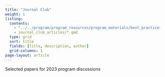 ---
title: "Journal Club"
weight: 1
listing:
  contents: 
    - "../../program/program_resources/program_materials/best_practices/best_practices_journal_club.qmd"
    - journal_club_articles/*.qmd
  type: grid
  sort: title
  fields: [title, description, author]
  grid-columns: 1
page-layout: article
---

Selected papers for 2023 program discussions
